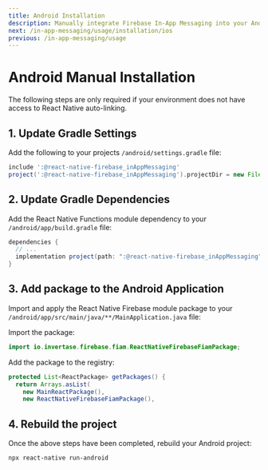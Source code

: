 ```yaml
---
title: Android Installation
description: Manually integrate Firebase In-App Messaging into your Android application.
next: /in-app-messaging/usage/installation/ios
previous: /in-app-messaging/usage
---
```


# Android Manual Installation

The following steps are only required if your environment does not have access to React Native
auto-linking.

## 1. Update Gradle Settings

Add the following to your projects `/android/settings.gradle` file:

```groovy
include ':@react-native-firebase_inAppMessaging'
project(':@react-native-firebase_inAppMessaging').projectDir = new File(rootProject.projectDir, './../node_modules/@react-native-firebase/in-app-messaging/android')
```

## 2. Update Gradle Dependencies

Add the React Native Functions module dependency to your `/android/app/build.gradle` file:

```groovy
dependencies {
  // ...
  implementation project(path: ":@react-native-firebase_inAppMessaging")
}
```

## 3. Add package to the Android Application

Import and apply the React Native Firebase module package to your `/android/app/src/main/java/**/MainApplication.java` file:

Import the package:

```java
import io.invertase.firebase.fiam.ReactNativeFirebaseFiamPackage;
```

Add the package to the registry:

```java
protected List<ReactPackage> getPackages() {
  return Arrays.asList(
    new MainReactPackage(),
    new ReactNativeFirebaseFiamPackage(),
```

## 4. Rebuild the project

Once the above steps have been completed, rebuild your Android project:

```bash
npx react-native run-android
```
